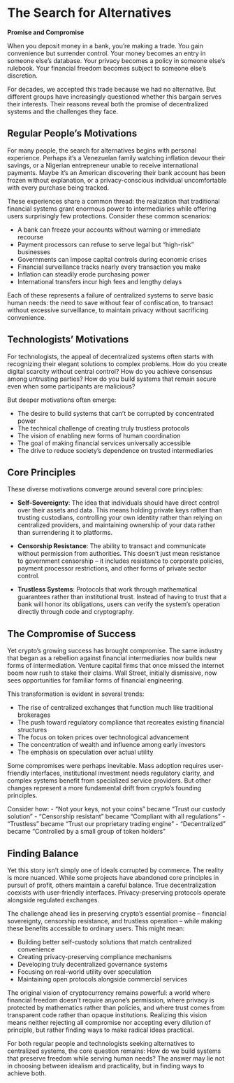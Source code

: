 # The Search for Alternatives
**Promise and Compromise**

When you deposit money in a bank, you're making a trade. You gain convenience but surrender control. Your money becomes an entry in someone else's database. Your privacy becomes a policy in someone else's rulebook. Your financial freedom becomes subject to someone else's discretion.

For decades, we accepted this trade because we had no alternative. But different groups have increasingly questioned whether this bargain serves their interests. Their reasons reveal both the promise of decentralized systems and the challenges they face.

## Regular People's Motivations

For many people, the search for alternatives begins with personal experience. Perhaps it's a Venezuelan family watching inflation devour their savings, or a Nigerian entrepreneur unable to receive international payments. Maybe it's an American discovering their bank account has been frozen without explanation, or a privacy-conscious individual uncomfortable with every purchase being tracked.

These experiences share a common thread: the realization that traditional financial systems grant enormous power to intermediaries while offering users surprisingly few protections. Consider these common scenarios:

- A bank can freeze your accounts without warning or immediate recourse
- Payment processors can refuse to serve legal but "high-risk" businesses
- Governments can impose capital controls during economic crises
- Financial surveillance tracks nearly every transaction you make
- Inflation can steadily erode purchasing power
- International transfers incur high fees and lengthy delays

Each of these represents a failure of centralized systems to serve basic human needs: the need to save without fear of confiscation, to transact without excessive surveillance, to maintain privacy without sacrificing convenience.

## Technologists' Motivations

For technologists, the appeal of decentralized systems often starts with recognizing their elegant solutions to complex problems. How do you create digital scarcity without central control? How do you achieve consensus among untrusting parties? How do you build systems that remain secure even when some participants are malicious?

But deeper motivations often emerge:

- The desire to build systems that can't be corrupted by concentrated power
- The technical challenge of creating truly trustless protocols
- The vision of enabling new forms of human coordination
- The goal of making financial services universally accessible
- The drive to reduce society's dependence on trusted intermediaries

## Core Principles

These diverse motivations converge around several core principles:

* **Self-Sovereignty**: The idea that individuals should have direct control over their assets and data. This means holding private keys rather than trusting custodians, controlling your own identity rather than relying on centralized providers, and maintaining ownership of your data rather than surrendering it to platforms.

* **Censorship Resistance**: The ability to transact and communicate without permission from authorities. This doesn't just mean resistance to government censorship – it includes resistance to corporate policies, payment processor restrictions, and other forms of private sector control.

* **Trustless Systems**: Protocols that work through mathematical guarantees rather than institutional trust. Instead of having to trust that a bank will honor its obligations, users can verify the system's operation directly through code and cryptography.

## The Compromise of Success

Yet crypto's growing success has brought compromise. The same industry that began as a rebellion against financial intermediaries now builds new forms of intermediation. Venture capital firms that once missed the internet boom now rush to stake their claims. Wall Street, initially dismissive, now sees opportunities for familiar forms of financial engineering.

This transformation is evident in several trends:

- The rise of centralized exchanges that function much like traditional brokerages
- The push toward regulatory compliance that recreates existing financial structures
- The focus on token prices over technological advancement
- The concentration of wealth and influence among early investors
- The emphasis on speculation over actual utility

Some compromises were perhaps inevitable. Mass adoption requires user-friendly interfaces, institutional investment needs regulatory clarity, and complex systems benefit from specialized service providers. But other changes represent a more fundamental drift from crypto's founding principles.

Consider how:
- "Not your keys, not your coins" became "Trust our custody solution"
- "Censorship resistant" became "Compliant with all regulations"
- "Trustless" became "Trust our proprietary trading engine"
- "Decentralized" became "Controlled by a small group of token holders"

## Finding Balance

Yet this story isn't simply one of ideals corrupted by commerce. The reality is more nuanced. While some projects have abandoned core principles in pursuit of profit, others maintain a careful balance. True decentralization coexists with user-friendly interfaces. Privacy-preserving protocols operate alongside regulated exchanges.

The challenge ahead lies in preserving crypto's essential promise – financial sovereignty, censorship resistance, and trustless operation – while making these benefits accessible to ordinary users. This might mean:

- Building better self-custody solutions that match centralized convenience
- Creating privacy-preserving compliance mechanisms
- Developing truly decentralized governance systems
- Focusing on real-world utility over speculation
- Maintaining open protocols alongside commercial services

The original vision of cryptocurrency remains powerful: a world where financial freedom doesn't require anyone's permission, where privacy is protected by mathematics rather than policies, and where trust comes from transparent code rather than opaque institutions. Realizing this vision means neither rejecting all compromise nor accepting every dilution of principle, but rather finding ways to make radical ideas practical.

For both regular people and technologists seeking alternatives to centralized systems, the core question remains: How do we build systems that preserve freedom while serving human needs? The answer may lie not in choosing between idealism and practicality, but in finding ways to achieve both.